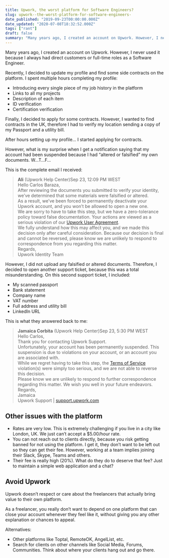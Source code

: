 ```yaml
---
title: Upwork, the worst platform for Software Engineers?
slug: upwork--the-worst-platform-for-software-engineers-
date_published: "2019-09-23T00:00:00.000Z"
date_updated: "2020-07-08T18:32:52.000Z"
tags: ["rant"]
draft: false
summary: "Many years ago, I created an account on Upwork. However, I never used it because I always had direct customers or full-time roles as a…"
---
```


Many years ago, I created an account on Upwork. However, I never used it because I always had direct customers or full-time roles as a Software Engineer.

Recently, I decided to update my profile and find some side contracts on the platform. I spent multiple hours completing my profile:

- Introducing every single piece of my job history in the platform
- Links to all my projects
- Description of each item
- ID verification
- Certification verification

Finally, I decided to apply for some contracts. However, I wanted to find contracts in the UK, therefore I had to verify my location sending a copy of my Passport and a utility bill.

After hours setting up my profile… I started applying for contracts.

However, what is my surprise when I get a notification saying that my account had been suspended because I had “altered or falsified” my own documents. W…T…F…

This is the complete email I received:

> **Ali** (Upwork Help Center)Sep 23, 12:09 PM WEST  
> Hello Carlos Baraza,  
> After reviewing the documents you submitted to verify your identity, we’ve determined that some materials were falsified or altered.  
> As a result, we’ve been forced to permanently deactivate your Upwork account, and you won’t be allowed to open a new one.  
> We are sorry to have to take this step, but we have a zero-tolerance policy toward false documentation. Your actions are viewed as a serious violation of our [Upwork User Agreement](https://www.upwork.com/legal/).  
> We fully understand how this may affect you, and we made this decision only after careful consideration. Because our decision is final and cannot be reversed, please know we are unlikely to respond to correspondence from you regarding this matter.  
> Regards,  
> Upwork Identity Team

However, I did not upload any falsified or altered documents. Therefore, I decided to open another support ticket, because this was a total misunderstanding. On this second support ticket, I included:

- My scanned passport
- Bank statement
- Company name
- VAT number
- Full address and utility bill
- LinkedIn URL

This is what they answered back to me:

> **Jamaica Corbita** (Upwork Help Center)Sep 23, 5:30 PM WEST  
> Hello Carlos,  
> Thank you for contacting Upwork Support.  
> Unfortunately, your account has been permanently suspended. This suspension is due to violations on your account, or an account you are associated with.  
> While we regret having to take this step, the [Terms of Service](https://www.upwork.com/legal/) violation(s) were simply too serious, and we are not able to reverse this decision.  
> Please know we are unlikely to respond to further correspondence regarding this matter. We wish you well in your future endeavors.  
> Regards,  
> Jamaica  
> Upwork Support | [support.upwork.com](http://support.upwork.com/)

## Other issues with the platform

- Rates are very low. This is extremely challenging if you live in a city like London, UK. We just can’t accept a $5.00/hour rate.
- You can not reach out to clients directly, because you risk getting banned for not using the platform. I get it, they don’t want to be left out so they can get their fee. However, working at a team implies joining their Slack, Skype, Teams and others.
- Their fee is really high (20%). What do they do to deserve that fee? Just to maintain a simple web application and a chat?

## Avoid Upwork

Upwork doesn’t respect or care about the freelancers that actually bring value to their own platform.

As a freelancer, you really don’t want to depend on one platform that can close your account whenever they feel like it, without giving you any other explanation or chances to appeal.

Alternatives:

- Other platforms like Toptal, RemoteOK, AngelList, etc.
- Search for clients on other channels like Social Media, Forums, Communities. Think about where your clients hang out and go there.
